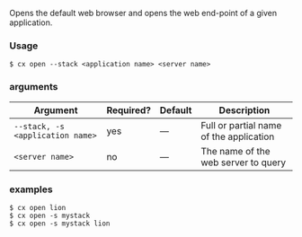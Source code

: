 Opens the default web browser and opens the web end-point of a given application.

### Usage

```shell
$ cx open --stack <application name> <server name>
```

### arguments

| Argument | Required? | Default | Description |
|  ---  |  ---  |  ---  |  ---  |
| `--stack, -s <application name>` | yes | — | Full or partial name of the application |
| `<server name>` | no | — | The name of the web server to query |

### examples

```shell
$ cx open lion
$ cx open -s mystack
$ cx open -s mystack lion
```

